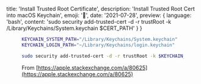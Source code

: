   title: 'Install Trusted Root Certificate',
  description: 'Install Trusted Root Cert into macOS Keychain',
  emoji: '🔐',
  date: '2021-07-28',
  preview: {
    language: 'bash',
    content: 'sudo security add-trusted-cert -d -r trustRoot -k /Library/Keychains/System.keychain $CERT_PATH'
  }
}

<figure>

```bash Bash
KEYCHAIN_SYSTEM_PATH="/Library/Keychains/System.keychain"
KEYCHAIN_LOGIN_PATH="~/Library/Keychains/login.keychain"

sudo security add-trusted-cert -d -r trustRoot -k $KEYCHAIN_PATH $CERT_PATH
```

<figcaption>

From [https://apple.stackexchange.com/a/80625](https://apple.stackexchange.com/a/80625)

</figcaption>
</figure>
